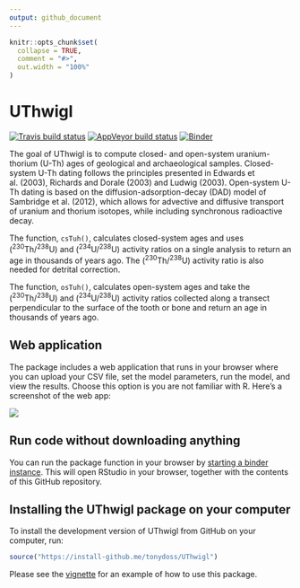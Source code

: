 ```yaml
---
output: github_document
---
```


<!-- README.md is generated from README.Rmd. Please edit that file -->

```r
knitr::opts_chunk$set(
  collapse = TRUE,
  comment = "#>",
  out.width = "100%"
)
```
# UThwigl

[![Travis build
status](https://travis-ci.org/benmarwick/UThwigl.svg?branch=master)](https://travis-ci.org/benmarwick/UThwigl) [![AppVeyor build status](https://ci.appveyor.com/api/projects/status/github/benmarwick/UThwigl?branch=master&svg=true)](https://ci.appveyor.com/project/benmarwick/UThwigl)  [![Binder](https://mybinder.org/badge_logo.svg)](https://mybinder.org/v2/gh/benmarwick/UThwigl/master?urlpath=rstudio)

The goal of UThwigl is to compute closed- and open-system uranium-thorium (U-Th) ages of
geological and archaeological samples. Closed-system U-Th dating follows the principles presented in 
Edwards et al. (2003), Richards and Dorale (2003) and Ludwig (2003). Open-system U-Th dating is based on the
diffusion-adsorption-decay (DAD) model of Sambridge et al. (2012), which
allows for advective and diffusive transport of uranium and thorium
isotopes, while including synchronous radioactive decay.

The function, `csTuh()`, calculates closed-system ages and uses
(<sup>230</sup>Th/<sup>238</sup>U) and (<sup>234</sup>U/<sup>238</sup>U)
activity ratios on a single analysis to return an age in thousands of years ago. The (<sup>230</sup>Th/<sup>238</sup>U)
activity ratio is also needed for detrital correction.

The function, `osTuh()`, calculates open-system ages and take the
(<sup>230</sup>Th/<sup>238</sup>U) and (<sup>234</sup>U/<sup>238</sup>U)
activity ratios collected along a transect perpendicular to the surface
of the tooth or bone and return an age in thousands of years ago.

## Web application

The package includes a web application that runs in your browser where you can upload your CSV file, set the model parameters, run the model, and view the results. Choose this option is you are not familiar with R. Here's a screenshot of the web app:

![](`r here::here("inst", "iDADwigl-shiny-app.gif")`)

## Run code without downloading anything 

You can run the package function in your browser by [starting a binder instance](https://mybinder.org/v2/gh/benmarwick/UThwigl/master?urlpath=rstudio). This will open RStudio in your browser, together with the contents of this GitHub repository. 

## Installing the UThwigl package on your computer

To  install the development version of UThwigl from GitHub on your computer, run:

```r
source("https://install-github.me/tonydoss/UThwigl")
```

Please see the [vignette](articles/uthwigl.pdf) for an example of how to use this package.

<!--
git fetch upstream
git checkout master
git merge upstream/master 
-->



